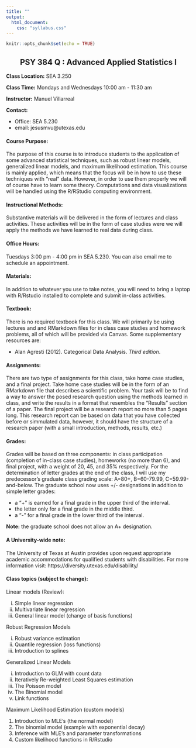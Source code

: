 ```yaml
---
title: ""
output:
  html_document:
    css: "syllabus.css"
---
```


```r
knitr::opts_chunk$set(echo = TRUE)
```

<h2 style="text-align: center;" class="info-general">
  PSY 384 Q : Advanced Applied Statistics I
</h2>

<p class="info-general">
  **Class Location:** SEA 3.250
</p>
  
<p class="info-general">
  **Class Time:** Mondays and Wednesdays 10:00 am - 11:30 am
</p>

<p class="info-general">
  **Instructor:** Manuel Villarreal
</p>

<p class="info-general">
  **Contact:** <br>
  <ul>
    <li>
      Office: SEA 5.230
    </li>
    <li>
      email: jesusmvu@utexas.edu
    </li>
</ul>
</p>

<h4>
  Course Purpose:
</h4>
<p class="description-section">
  The purpose of this course is to introduce students to the application of some
  advanced statistical techniques, such as robust linear models, generalized
  linear models, and maximum likelihood estimation. This course is mainly 
  applied, which means that the focus will be in how to use these techniques 
  with "real" data. However, in order to use them properly  we will of course 
  have to learn some theory. Computations and data visualizations will be 
  handled using the R/RStudio computing environment.
</p>

<h4>
  Instructional Methods:
</h4>
<p class="description-section">
  Substantive materials will be delivered in the form of lectures and class activities. 
  These activities will be in the form of case studies were we will apply the methods we 
  have learned to real data during class.
</p>

<h4>
  Office Hours:
</h4>
<p class="description-section">
  Tuesdays 3:00 pm - 4:00 pm in SEA 5.230. You can also email me to schedule an
  appointment. 
</p>

<h4>
  Materials:
</h4>
<p class="description-section">
  In addition to whatever you use to take notes, you will need to bring a laptop
  with R/Rstudio installed to complete and submit in-class activities.
</p>

<h4>
Textbook:
</h4>
<p class="description-section">
  There is no required textbook for this class. We will primarily be using
  lectures and and RMarkdown files for in class case studies and homework
  problems, all of which will be provided via Canvas. Some supplementary
  resources are:
  <ul>
    <li>
      Alan Agresti (2012). Categorical Data Analysis. *Third edition*.
    </li>
  </ul>
<p>

<h4>
  Assignments:
</h4>
<p class="description-section">
  There are two type of assignments for this class, take home case studies, 
  and a final project. Take home case studies will be in the form of an 
  RMarkdown file that describes a scientific problem. Your task will be 
  to find a way to answer the posed research question using the methods 
  learned in class, and write the results in a format that resembles the
  "Results" section of a paper. The final project will be a research report
  no more than 5 pages long. This research report can be based on data that 
  you have collected before or simmulated data, however, it should have the
  structure of a research paper (with a small introduction, methods, results, 
  etc.)
</p>

<h4>
  Grades:
</h4>
<p class="description-section">
  Grades will be based on three components: in class participation (completion 
  of in-class case studies), homeworks (no more than 6), and final project, 
  with a weight of 20, 45, and 35% respectively. For the determination of letter 
  grades at the end of the class, I will use my predecessor’s graduate class 
  grading scale: A=80+, B=60-79.99, C=59.99-and-below. The graduate school 
  now uses +/- designations in addition to simple letter grades:
  <ul>
    <li>
      a "+" is earned for a final grade in the upper third of the interval.
    </li>
    <li>
      the letter only for a final grade in the middle third.
    </li>
    <li>
      a "-" for a final grade in the lower third of the interval.
    </li>
  </ul>
  **Note:** the graduate school does not allow an A+ designation.
</p>

<h4>
  A University-wide note:
</h4>
<p class="description-section">
  The University of Texas at Austin provides upon request appropriate academic
  accommodations for qualified students with disabilities. For more information
  visit: https://diversity.utexas.edu/disability/
</p>

<h4 style="margin-bottom: 0.5cm;">
  Class topics (subject to change):
</h4>
<p>
  Linear models (Review):
  <ol type="i">
    <li>
      Simple linear regression
    </li>
    <li>
      Multivariate linear regression
    </li>
    <li>
      General linear model (change of basis functions)
    </li>
  </ol>
  Robust Regression Models
  <ol type="i">
    <li>
      Robust variance estimation
    </li>
    <li>
      Quantile regression (loss functions)
    </li>
    <li>
      Introduction to splines
    </li>
  </ol>
  Generalized Linear Models
  <ol type="i">
    <li>
      Introduction to GLM with count data
    </li>
    <li>
      Iteratively Re-weighted Least Squares estimation
    </li>
    <li>
      The Poisson model
    </li>
    <li>
      The Binomial model
    </li>
    <li>
      Link functions
    </li>
  </ol>
  Maximum Likelihood Estimation (custom models)
  <ol>
    <li>
      Introduction to MLE's (the normal model)
    </li>
    <li>
      The binomial model (example with exponential decay)
    </li>
    <li>
      Inference with MLE's and parameter transformations
    </li>
    <li>
      Custom likelihood functions in R/Rstudio
    </li>
  </ol>
</p>

